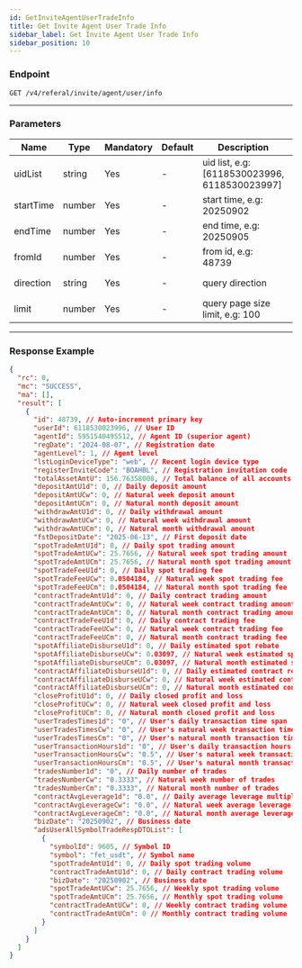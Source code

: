 ```yaml
---
id: GetInviteAgentUserTradeInfo
title: Get Invite Agent User Trade Info
sidebar_label: Get Invite Agent User Trade Info
sidebar_position: 10
---
```


### Endpoint

`GET /v4/referal/invite/agent/user/info`

---

### Parameters

| Name | Type | Mandatory | Default | Description | Ranges |
| --- | --- | --- | --- | --- | --- |
| uidList | string | Yes | - | uid list, e.g: [6118530023996, 6118530023997] | - |
| startTime | number | Yes | - | start time, e.g: 20250902 | - |
| endTime | number | Yes | - | end time, e.g: 20250905 | - |
| fromId | number | Yes | - | from id, e.g: 48739 | - |
| direction | string | Yes | - | query direction | PREV, NEXT |
| limit | number | Yes | - | query page size limit, e.g: 100 | - |

---

### Response Example

```json
{
  "rc": 0,
  "mc": "SUCCESS",
  "ma": [],
  "result": [
    {
      "id": 48739, // Auto-increment primary key
      "userId": 6118530023996, // User ID
      "agentId": 5951540495512, // Agent ID (superior agent)
      "regDate": "2024-08-07", // Registration date
      "agentLevel": 1, // Agent level
      "lstLoginDeviceType": "web", // Recent login device type
      "registerInviteCode": "BOAHBL", // Registration invitation code
      "totalAssetAmtU": 156.76358008, // Total balance of all accounts converted to U
      "depositAmtU1d": 0, // Daily deposit amount
      "depositAmtUCw": 0, // Natural week deposit amount
      "depositAmtUCm": 0, // Natural month deposit amount
      "withdrawAmtU1d": 0, // Daily withdrawal amount
      "withdrawAmtUCw": 0, // Natural week withdrawal amount
      "withdrawAmtUCm": 0, // Natural month withdrawal amount
      "fstDepositDate": "2025-06-13", // First deposit date
      "spotTradeAmtU1d": 0, // Daily spot trading amount
      "spotTradeAmtUCw": 25.7656, // Natural week spot trading amount
      "spotTradeAmtUCm": 25.7656, // Natural month spot trading amount
      "spotTradeFeeU1d": 0, // Daily spot trading fee
      "spotTradeFeeUCw": 0.0504184, // Natural week spot trading fee
      "spotTradeFeeUCm": 0.0504184, // Natural month spot trading fee
      "contractTradeAmtU1d": 0, // Daily contract trading amount
      "contractTradeAmtUCw": 0, // Natural week contract trading amount
      "contractTradeAmtUCm": 0, // Natural month contract trading amount
      "contractTradeFeeU1d": 0, // Daily contract trading fee
      "contractTradeFeeUCw": 0, // Natural week contract trading fee
      "contractTradeFeeUCm": 0, // Natural month contract trading fee
      "spotAffiliateDisburseU1d": 0, // Daily estimated spot rebate
      "spotAffiliateDisburseUCw": 0.03097, // Natural week estimated spot rebate
      "spotAffiliateDisburseUCm": 0.03097, // Natural month estimated spot rebate
      "contractAffiliateDisburseU1d": 0, // Daily estimated contract rebate
      "contractAffiliateDisburseUCw": 0, // Natural week estimated contract rebate
      "contractAffiliateDisburseUCm": 0, // Natural month estimated contract rebate
      "closeProfitU1d": 0, // Daily closed profit and loss
      "closeProfitUCw": 0, // Natural week closed profit and loss
      "closeProfitUCm": 0, // Natural month closed profit and loss
      "userTradesTimes1d": "0", // User's daily transaction time span
      "userTradesTimesCw": "0", // User's natural week transaction time span
      "userTradesTimesCm": "0", // User's natural month transaction time span
      "userTransactionHours1d": "0", // User's daily transaction hours
      "userTransactionHoursCw": "0.5", // User's natural week transaction hours
      "userTransactionHoursCm": "0.5", // User's natural month transaction hours
      "tradesNumber1d": "0", // Daily number of trades
      "tradesNumberCw": "0.3333", // Natural week number of trades
      "tradesNumberCm": "0.3333", // Natural month number of trades
      "contractAvgLeverage1d": "0.0", // Daily average leverage multiple
      "contractAvgLeverageCw": "0.0", // Natural week average leverage multiple
      "contractAvgLeverageCm": "0.0", // Natural month average leverage multiple
      "bizDate": "20250902", // Business date
      "adsUserAllSymbolTradeRespDTOList": [
        {
          "symbolId": 9605, // Symbol ID
          "symbol": "fet_usdt", // Symbol name
          "spotTradeAmtU1d": 0, // Daily spot trading volume
          "contractTradeAmtU1d": 0, // Daily contract trading volume
          "bizDate": "20250902", // Business date
          "spotTradeAmtUCw": 25.7656, // Weekly spot trading volume
          "spotTradeAmtUCm": 25.7656, // Monthly spot trading volume
          "contractTradeAmtUCw": 0, // Weekly contract trading volume
          "contractTradeAmtUCm": 0 // Monthly contract trading volume
        }
      ]
    }
  ]
}
```
